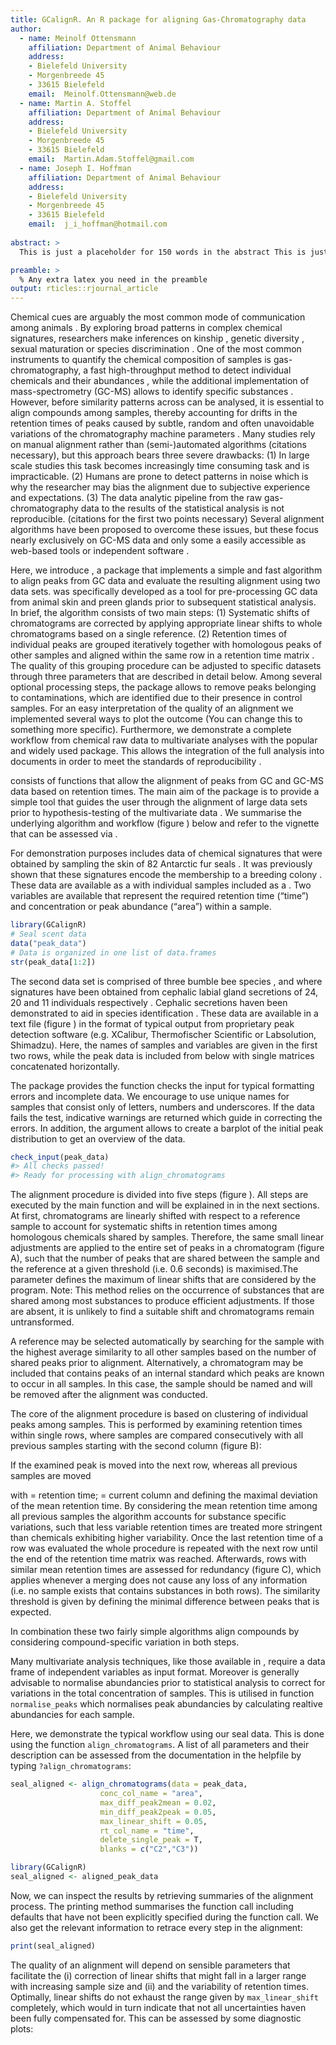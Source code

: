 ```yaml
---
title: GCalignR. An R package for aligning Gas-Chromatography data 
author:
  - name: Meinolf Ottensmann
    affiliation: Department of Animal Behaviour
    address:
    - Bielefeld University
    - Morgenbreede 45
    - 33615 Bielefeld
    email:  Meinolf.Ottensmann@web.de
  - name: Martin A. Stoffel
    affiliation: Department of Animal Behaviour
    address:
    - Bielefeld University
    - Morgenbreede 45
    - 33615 Bielefeld
    email:  Martin.Adam.Stoffel@gmail.com
  - name: Joseph I. Hoffman
    affiliation: Department of Animal Behaviour
    address:
    - Bielefeld University
    - Morgenbreede 45
    - 33615 Bielefeld
    email:  j_i_hoffman@hotmail.com
    
abstract: >
  This is just a placeholder for 150 words in the abstract This is just a placeholder for 150 words in the abstract This is just a placeholder for 150 words in the abstract This is just a placeholder for 150 words in the abstract This is just a placeholder for 150 words in the abstract This is just a placeholder for 150 words in the abstract This is just a placeholder for 150 words in the abstract This is just a placeholder for 150 words in the abstract This is just a placeholder for 150 words in the abstract This is just a placeholder for 150 words in the abstract This is just a placeholder for 150 words in the abstract This is just a placeholder for 150 words in the abstract This is just a placeholder for 150 words in the abstract

preamble: >
  % Any extra latex you need in the preamble
output: rticles::rjournal_article
---
```



\section{Introduction}
Chemical cues are arguably the most common mode of communication among animals \citep{Wyatt.2014}. By exploring broad patterns in complex chemical signatures, researchers make inferences on kinship \citep{Krause.2012, Stoffel.2015}, genetic diversity \citep{Charpentier.2010, Leclaire.2012}, sexual maturation \citep{Caspers.2011} or species discrimination \citep{Meulemeester.2011}. One of the most common instruments to quantify the chemical composition of samples is gas-chromatography, a fast high-throughput method to detect individual chemicals and their abundances \citep{McNair.2011}, while the additional implementation of mass-spectrometry (GC-MS) allows to identify specific substances \citep{Caspers.2011}. \par
However, before similarity patterns across can be analysed, it is essential to align compounds among samples, thereby accounting for drifts in the retention times of peaks caused by subtle, random and often unavoidable variations of the chromatography machine parameters \citep{Pierce.2005}. Many studies rely on manual alignment rather than (semi-)automated algorithms (citations necessary), but this approach bears three severe drawbacks: (1) In large scale studies this task becomes increasingly time consuming task and is impracticable. (2) Humans are prone to detect patterns in noise which is why the researcher may bias the alignment due to subjective experience and expectations. (3) The data analytic pipeline from the raw gas-chromatography data to the results of the statistical analysis is not reproducible. (citations for the first two points necessary)
Several alignment algorithms have been proposed to overcome these issues, but these focus nearly exclusively on GC-MS data \citep{Pierce.2005, Robinson.2007,Jiang.2013} and only some a easily accessible as web-based tools \citep{Hoffmann.2009, Wang.2010} or independent software \citep{Dellicour.2013}.  \par
Here, we introduce \pkg{GCalignR}, a package that implements a simple and fast algorithm to align peaks from GC data and evaluate the resulting alignment using two data sets. \pkg{GCalignR} was specifically developed as a tool for pre-processing GC data from animal skin and preen glands prior to subsequent statistical analysis. In brief, the algorithm consists of two main steps: (1) Systematic shifts of chromatograms are corrected by applying appropriate linear shifts to whole chromatograms based on a single reference. (2) Retention times of individual peaks are grouped iteratively together with homologous peaks of other samples and aligned within the same row in a retention time matrix . The quality of this grouping procedure can be adjusted to specific datasets through three parameters that are described in detail below. Among several optional processing steps, the package allows to remove peaks belonging to contaminations, which are identified due to their presence in control samples. For an easy interpretation of the quality of an alignment we implemented several ways to plot the outcome (You can change this to something more specific).
Furthermore, we demonstrate a complete workflow from chemical raw data to multivariate analyses with the popular and widely used \href{https://cran.r-project.org/web/packages/vegan/index.html}{\CRANpkg{vegan}} \citep{Oksanen.2016} package. This allows the integration of the full analysis into \strong{RMarkdown} documents \citep{Allaire.2016} in order to meet the standards of reproducibility \citep{Peng.2011}.


\section{The Package}
\pkg{GCalignR} consists of functions that allow the alignment of peaks from GC and GC-MS data based on retention times. The main aim of the package is to provide a simple tool that guides the user through the alignment of large data sets prior to hypothesis-testing of the multivariate data \citep{Anderson.2001}. We summarise the underlying algorithm and workflow (figure \ref{figure:workflow}) below and refer to the vignette that can be assessed via \code{browseVignettes('GCalignR')}.

\begin{figure}[htbp]
  \centering
  \includegraphics[width=13cm]{figures/workflow}
  \caption{\pkg{GCalignR} workflow. In addition to the alignment of substances across samples, the package provides functions for checking and inspecting the data. The aligned data is ready to use for analyses in conjunction with other packages. Each function is explained within the text.}
  \label{figure:workflow}
\end{figure}

\subsection{Example datasets}
For demonstration purposes \pkg{GCalignR} includes data of chemical signatures that were obtained by sampling the skin of 82 Antarctic fur seals \textit{Arctocephalus gazella}. It was previously shown that these signatures encode the membership to a breeding colony \cite{Stoffel.2015}. These data are available as a \emph{List} with individual samples included as a \emph{data.frame}. Two variables are available that represent the required retention time ("time") and concentration or peak abundance ("area") within a sample. 

```r
library(GCalignR)
# Seal scent data
data("peak_data") 
# Data is organized in one list of data.frames
str(peak_data[1:2]) 
```


The second data set is comprised of three bumble bee species \textit{Bombus bimaculatus}, \textit{B. ephippiatus} and \textit{B. flavifrons} where signatures have been obtained from cephalic labial gland secretions of 24, 20 and 11 individuals respectively \citep{Dellicour.2013}. Cephalic secretions haven been demonstrated to aid in species identification \citep{Meulemeester.2011}. These data are available in a text file (figure \ref{figure:text}) in the format of typical output from proprietary peak detection software (e.g. XCalibur, Thermofischer Scientific or Labsolution, Shimadzu). Here, the names of samples and variables are given in the first two rows, while the peak data is included from below with single matrices concatenated horizontally.
\begin{figure}[htbp]
  \centering
  \includegraphics[width=8cm]{figures/text}
  \caption{Text files are the standard input of \pkg{GCalignR}}
  \label{figure:text}
\end{figure} 


\subsection{Checking the input}
The package provides the function \strong{check{\_}input} checks the input for typical formatting errors and incomplete data. We encourage to use unique names for samples that consist only of letters, numbers and underscores. If the data fails the test, indicative warnings are returned which guide in correcting the errors. In addition, the argument \textit{list{\_}peaks} allows to create a barplot of the initial peak distribution to get an overview of the data.

```r
check_input(peak_data)
#> All checks passed!
#> Ready for processing with align_chromatograms
```


\section{Aligning substances among samples}
The alignment procedure is divided into five steps (figure \ref{figure:algorithm}). All steps are executed by the main function \textit{align{\_}chromatograms} and will be explained in in the next sections.
\subsubsection{Linear adjustments of chromatograms}
At first, chromatograms are linearly shifted with respect to a reference sample to account for systematic shifts in retention times among homologous chemicals shared by samples. Therefore, the same small linear adjustments are applied to the entire set of peaks in a chromatogram (figure \ref{figure:algorithm} A), such that the number of peaks that are shared between the sample and the reference at a given threshold (i.e. 0.6 seconds) is maximised.The parameter \textit{max{\_}linear{\_}shift} defines the maximum of linear shifts that are considered by the program. \newline
Note: This method relies on the occurrence of substances that are shared among most substances to produce efficient adjustments. If those are absent, it is unlikely to find a suitable shift and chromatograms remain untransformed. \par
A reference may be selected automatically by searching for the sample with the highest average similarity to all other samples based on the number of shared peaks prior to alignment. Alternatively, a chromatogram may be included that contains peaks of an internal standard which peaks are \textit{a-priori} known to occur in all samples. In this case, the sample should be named \code{"reference"} and will be removed after the alignment was conducted.

\newpage
\begin{figure}[htbp]
  \centering
  \includegraphics[width=13cm]{figures/algorithm}
  \caption{Overview of the algorithm performed by GCalignR. Row of matrices correspond to substances, columns are samples. Zeros indicate absence of peaks and are ignored in calculations. \strong{A}. Chromatograms are linearly shifted with respect to a reference (S2). Strong{B}. From left to right the first four steps from the input matrix to the final alignment are shown. Peaks are aligned row by row. Initially, always the second sample is compared to the first. Then the next sample is compared to all samples in previous columns until the last column is reached. Coloured cells represent conflicting retention times using \textit{max{\_}peak2mean = 0.02}. \strong{C}. After all peaks have been aligned, rows are merged depending on \textit{min{\_}peak2peak}, which defines the minimum difference that is expected between substances. If merging does not result in the loss of any data, rows are merged. \strong{D}. If specified, all peaks found in one or more blanks are removed as well as the blank itself. \strong{E}. Unique peaks which are present in only a single individual are not of interest for similarity analyses and can be removed as well.}
  \label{figure:algorithm}
\end{figure} 

\subsubsection{Piece-wise alignment of substances}
The core of the alignment procedure is based on clustering of individual peaks among samples. This is performed by examining retention times within single rows, where samples are compared consecutively with all previous samples starting with the second column (figure \ref{figure:algorithm} B):\par

\begin{equation}
rt_{m} > \left(\frac{\sum_{i=1}^{m-1}rt_{i}}{m-1}\right) + max{\_}peak2mean
\end{equation}

If the examined peak is moved into the next row, whereas all previous samples are moved \par
\begin{equation}
rt_{m} < \left(\frac{\sum_{i=1}^{m-1}rt_{i}}{m-1}\right) - max{\_}peak2mean
\end{equation}  

with \textit{rt} = retention time; \textit{m} = current column and \textit{max{\_}peak2mean} defining the maximal deviation of the mean retention time.
\newline By considering the mean retention time among all previous samples the algorithm accounts for substance specific variations, such that less variable retention times are treated more stringent than chemicals exhibiting higher variability. Once the last retention time of a row was evaluated the whole procedure is repeated with the next row until the end of the retention time matrix was reached. Afterwards, rows with similar mean retention times are assessed for redundancy (figure \ref{figure:algorithm} C), which applies whenever a merging does not cause any loss of any information (i.e. no sample exists that contains substances in both rows). The similarity threshold is given by \textit{min{\_}peak2peak} defining the minimal difference between peaks that is expected.
\par In combination these two fairly simple algorithms align compounds by considering compound-specific variation in both steps.

\subsubsection{Normalisation}
Many multivariate analysis techniques, like those available in \pkg{vegan}, require a data frame of independent variables as input format. Moreover is generally advisable to normalise abundancies prior to statistical analysis to correct for variations in the total concentration of samples. This is utilised in \pkg{GCalignR} function `normalise_peaks` which normalises peak abundancies by calculating realtive abundancies for each sample.  

\section{Workflow}
Here, we demonstrate the typical workflow using our seal data. This is done using the function `align_chromatograms`. A list of all parameters and their description can be assessed from the documentation in the helpfile by typing `?align_chromatograms`:

```r
seal_aligned <- align_chromatograms(data = peak_data,
                    conc_col_name = "area",
                    max_diff_peak2mean = 0.02,
                    min_diff_peak2peak = 0.05,
                    max_linear_shift = 0.05,
                    rt_col_name = "time",
                    delete_single_peak = T,
                    blanks = c("C2","C3"))
```
```r
library(GCalignR)
seal_aligned <- aligned_peak_data
```

Now, we can inspect the results by retrieving summaries of the alignment process. The printing method summarises the function call including defaults that have not been explicitly specified during the function call. We also get the relevant information to retrace every step in the alignment:

```r
print(seal_aligned)
```

The quality of an alignment will depend on sensible parameters that facilitate the (i) correction of linear shifts that might fall in a larger range with increasing sample size and (ii) and the variability of retention times. Optimally, linear shifts do not exhaust the range given by `max_linear_shift` completely, which would in turn indicate that not all uncertainties haven been fully compensated for. This can be assessed by some diagnostic plots:


\bibliography{ottensmann-stoffel-hoffman}
